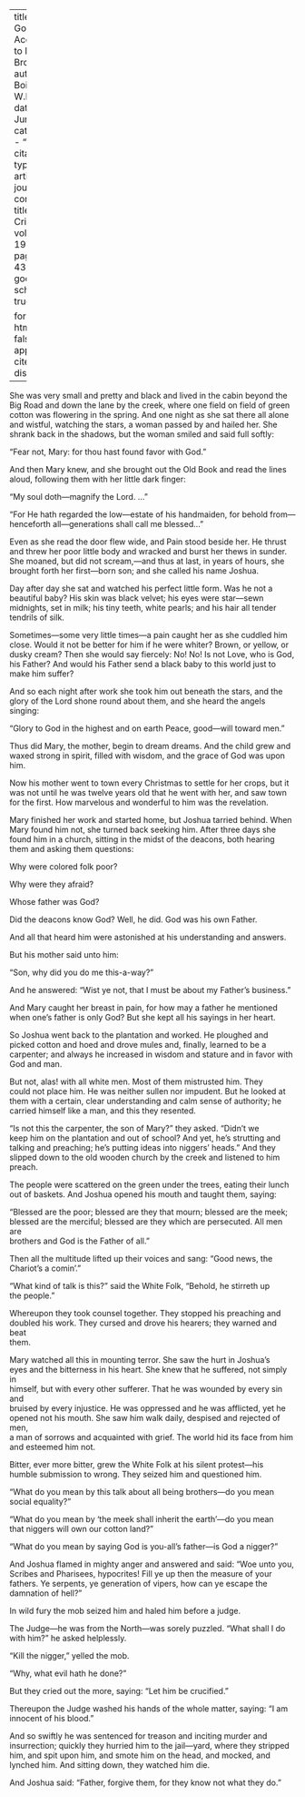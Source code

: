 
---
title: 'The Gospel According to Mary Brown'
author: Du Bois, W.E.B.
date: Jun. 1919
categories: 
  - ""
citation: 
  type: article-journal
  container-title: The Crisis
  volume: 19
  issue: 2
  page: 41-43
google-scholar: true

format:
  html:
    toc: false
    appendix-cite-as: display
---


She was very small and pretty and black and lived in the cabin beyond the Big Road and down the lane by the creek, where one field on field of green cotton was flowering in the spring. And one night as she sat there all alone and wistful, watching the stars, a woman passed by and hailed her. She shrank back in the shadows, but the woman smiled and said full softly:

"Fear not, Mary: for thou hast found favor with God."

And then Mary knew, and she brought out the Old Book and read the lines aloud, following them with her little dark finger:

"My soul doth—magnify the Lord. ..."

"For He hath regarded the low—estate of his handmaiden, for behold from—henceforth all—generations shall call me blessed..."

Even as she read the door flew wide, and Pain stood beside her. He thrust and threw her poor little body and wracked and burst her thews in sunder. She moaned, but did not scream,---and thus at last, in years of hours, she brought forth her first---born son; and she called his name Joshua.

Day after day she sat and watched his perfect little form. Was he not a beautiful baby? His skin was black velvet; his eyes were star---sewn midnights, set in milk; his tiny teeth, white pearls; and his hair all tender tendrils of silk.

Sometimes—some very little times—a pain caught her as she cuddled him close. Would it not be better for him if he were whiter? Brown, or yellow, or dusky cream? Then she would say fiercely: No! No! Is not Love, who is God, his Father? And would his Father send a black baby to this world just to make him suffer?

And so each night after work she took him out beneath the stars, and the glory of the Lord shone round about them, and she heard the angels singing:

"Glory to God in the highest and on earth Peace, good---will toward men."

Thus did Mary, the mother, begin to dream dreams. And the child grew and waxed strong in spirit, filled with wisdom, and the grace of God was upon him.

Now his mother went to town every Christmas to settle for her crops, but it was not until he was twelve years old that he went with her, and saw town for the first. How marvelous and wonderful to him was the revelation.

Mary finished her work and started home, but Joshua tarried behind.
When Mary found him not, she turned back seeking him. After three days she found him in a church, sitting in the midst of the deacons, both hearing them and asking them questions:

Why were colored folk poor?  

Why were they afraid?  

Whose father was God?  

Did the deacons know God? Well, he did. God was his own Father.  

And all that heard him were astonished at his understanding and answers.  

But his mother said unto him:  

"Son, why did you do me this-a-way?"  

And he answered: "Wist ye not, that I must be about my Father's business."

And Mary caught her breast in pain, for how may a father he mentioned  
when one's father is only God? But she kept all his sayings in her heart.

So Joshua went back to the plantation and worked. He ploughed and  
picked cotton and hoed and drove mules and, finally, learned to be a carpenter; and always he increased in wisdom and stature and in favor with God and man.

But not, alas! with all white men. Most of them mistrusted him. They  
could not place him. He was neither sullen nor impudent. But he looked at  
them with a certain, clear understanding and calm sense of authority; he carried himself like a man, and this they resented.

"Is not this the carpenter, the son of Mary?" they asked. "Didn't we  
keep him on the plantation and out of school? And yet, he's strutting and  
talking and preaching; he's putting ideas into niggers' heads." And they  
slipped down to the old wooden church by the creek and listened to him  
preach.

The people were scattered on the green under the trees, eating their lunch  
out of baskets. And Joshua opened his mouth and taught them, saying:  

"Blessed are the poor; blessed are they that mourn; blessed are the meek;  
blessed are the merciful; blessed are they which are persecuted. All men are  
brothers and God is the Father of all."

Then all the multitude lifted up their voices and sang: "Good news, the  
Chariot's a comin'."

"What kind of talk is this?" said the White Folk, "Behold, he stirreth up  
the people."

Whereupon they took counsel together. They stopped his preaching and  
doubled his work. They cursed and drove his hearers; they warned and beat  
them.

Mary watched all this in mounting terror. She saw the hurt in Joshua's  
eyes and the bitterness in his heart. She knew that he suffered, not simply in  
himself, but with every other sufferer. That he was wounded by every sin and  
bruised by every injustice. He was oppressed and he was afflicted, yet he  
opened not his mouth. She saw him walk daily, despised and rejected of men,  
a man of sorrows and acquainted with grief. The world hid its face from him  
and esteemed him not.

Bitter, ever more bitter, grew the White Folk at his silent protest—his  
humble submission to wrong. They seized him and questioned him.  

"What do you mean by this talk about all being brothers---do you mean  
social equality?"  

"What do you mean by 'the meek shall inherit the earth'---do you mean  
that niggers will own our cotton land?"  

"What do you mean by saying God is you-all's father---is God a nigger?"

And Joshua flamed in mighty anger and answered and said: "Woe unto you, Scribes and Pharisees, hypocrites! Fill ye up then the measure of your fathers. Ye serpents, ye generation of vipers, how can ye escape the damnation of hell?"

In wild fury the mob seized him and haled him before a judge. 

The Judge---he was from the North---was sorely puzzled. "What shall I do with him?" he asked helplessly.

"Kill the nigger," yelled the mob.

"Why, what evil hath he done?"

But they cried out the more, saying: "Let him be crucified."

Thereupon the Judge washed his hands of the whole matter, saying: "I am innocent of his blood."

And so swiftly he was sentenced for treason and inciting murder and insurrection; quickly they hurried him to the jail---yard, where they stripped him, and spit upon him, and smote him on the head, and mocked, and lynched him. And sitting down, they watched him die.

And Joshua said: "Father, forgive them, for they know not what they do."

